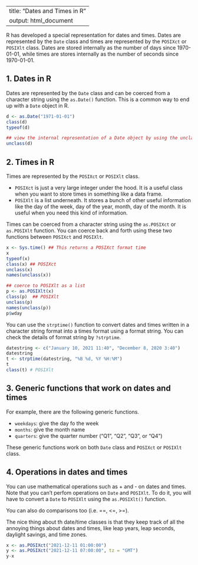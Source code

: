 
---
title: "Dates and Times in R"
output: html_document
---

R has developed a special representation for dates and times. Dates are represented by the `Date` class and times are represented by the `POSIXct` or `POSIXlt` class. Dates are stored internally as the number of days since 1970-01-01, while times are stores internally as the number of seconds since 1970-01-01. 

## 1. Dates in R

Dates are represented by the `Date` class and can be coerced from  a character string using the `as.Date()` function. This is a common way to end up with a `Date` object in R. 

```r
d <- as.Date("1971-01-01")
class(d)
typeof(d)

## view the internal representation of a Date object by using the unclass function
unclass(d)
```

## 2. Times in R

Times are represented by the `POSIXct` or `POSIXlt` class. 

* `POSIXct` is just a very large integer under the hood. It is a useful class when you want to store times in something like a data frame. 
* `POSIXlt` is a list underneath.  It stores a bunch of other useful information like the day of the week, day of the year, month, day of the month. It is useful when you need this kind of information.

Times can be coerced from a character string using the `as.POSIXct` or `as.POSIXlt` function. You can coerce back and forth using these two functions between `POSIXct` and `POSIXlt`. 

```r
x <- Sys.time() ## This returns a POSIXct format time
x 
typeof(x)
class(x) ## POSIXct
unclass(x)
names(unclass(x))

## coerce to POSIXlt as a list
p <- as.POSIXlt(x)
class(p)  ## POSIXlt
unclass(p)
names(unclass(p))
p$wday
```

You can use the `strptime()` function to convert dates and times written in a character string format into a times format using a format string. You can check the details of format string by `?strptime`. 

```r
datestring <- c("January 10, 2021 11:40", "December 8, 2020 3:40")
datestring
t <- strptime(datestring, "%B %d, %Y %H:%M")
t
class(t) # POSIXlt
```

## 3. Generic functions that work on dates and times

For example, there are the following generic functions. 

* `weekdays`: give the day fo the week
* `months`: give the month name
* `quarters`: give the quarter number ("Q1", "Q2", "Q3", or "Q4")

These generic functions work on both `Date` class and `POSIXct` or `POSIXlt` class. 


## 4. Operations in dates and times

You can use mathematical operations such as + and - on dates and times. Note that you can't perfom operations on `Date` and `POSIXlt`.  To do it, you will have to convert a `Date` to `POSIXlt` using the `as.POSIXlt()` function. 

You can also do comparisons too (i.e. ==, <=, >=).

The nice thing about th date/time classes is that they keep track of all the annoying things about dates and times, like leap years, leap seconds, daylight savings, and time zones. 

```r
x <- as.POSIXct("2021-12-11 01:00:00")
y <- as.POSIXct("2021-12-11 07:00:00", tz = "GMT")
y-x
```
